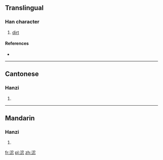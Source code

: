 ==Translingual==

===Han character===
{{Han char|rn=85|rad=水|as=07|sn=10|four=3713<sub>2</sub>|canj=水尸戈心 (ESIP)}}

# [[dirt]]

====References====
* {{Han ref|kx=0626.170|dkj=17532|dj=1028.040|hdz=31636.070|uh=6D8A|ud=28042|bh=AF47|bd=44871}}

----

==Cantonese==

===Hanzi===
{{yue-hanzi|jyut=|y=nin5}}

# {{defn|lang=yue|sort=水07}}

----

==Mandarin==

===Hanzi===
{{cmn-hanzi|pin=[[liǎn]] ([[lian3]]), [[niàn]] ([[nian4]])|wg=lien<sup>3</sup>, nien<sup>4</sup>}}

# {{defn|lang=cmn|sort=水07}}

[[fr:涊]]
[[pl:涊]]
[[zh:涊]]